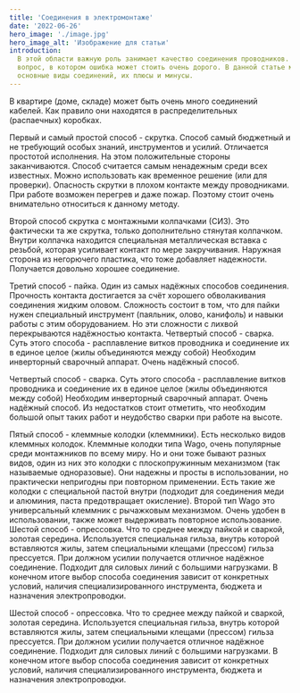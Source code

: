 ```yaml
---
title: 'Соединения в электромонтаже'
date: '2022-06-26'
hero_image: './image.jpg'
hero_image_alt: 'Изображение для статьи'
introduction:
  В этой области важную роль занимает качество соединения проводников. Это тот
  вопрос, в котором ошибка может стоить очень дорого. В данной статье мы укажем
  основные виды соединений, их плюсы и минусы.
---
```


<p class="article__content">
  В квартире (доме, складе) может быть очень много соединений кабелей. Как
  правило они находятся в распределительных (распаечных) коробках.
</p>
<p class="article__content">
  Первый и самый простой способ - скрутка. Способ самый бюджетный и не требующий
  особых знаний, инструментов и усилий. Отличается простотой исполнения. На этом
  положительные стороны заканчиваются. Способ считается самым ненадежным среди
  всех известных. Можно использовать как временное решение (или для проверки).
  Опасность скрутки в плохом контакте между проводниками. При работе возможен
  перегрев и даже пожар. Поэтому стоит очень внимательно относиться к данному
  методу.
</p>
<p class="article__content">
  Второй способ скрутка с монтажными колпачками (СИЗ). Это фактически та же
  скрутка, только дополнительно стянутая колпачком. Внутри колпачка находится
  специальная металлическая вставка с резьбой, которая усиливает контакт по мере
  закручивания. Наружная сторона из негорючего пластика, что тоже добавляет
  надежности. Получается довольно хорошее соединение.
</p>
<p class="article__content">
  Третий способ - пайка. Один из самых надёжных способов соединения. Прочность
  контакта достигается за счёт хорошего обволакивания соединения жидким оловом.
  Сложность состоит в том, что для пайки нужен специальный инструмент (паяльник,
  олово, канифоль) и навыки работы с этим оборудованием. Но эти сложности с
  лихвой перекрываются надёжностью контакта. Четвертый способ - сварка. Суть
  этого способа - расплавление витков проводника и соединение их в единое целое
  (жилы объединяются между собой) Необходим инверторный сварочный аппарат. Очень
  надёжный способ.
</p>

<p class="article__content">
  Четвертый способ - сварка. Суть этого способа - расплавление витков проводника
  и соединение их в единое целое (жилы объединяются между собой) Необходим
  инверторный сварочный аппарат. Очень надёжный способ. Из недостатков стоит
  отметить, что необходим большой опыт таких работ и неудобство сварки при
  работе на высоте.
</p>

<p class="article__content">
  Пятый способ - клеммные колодки (клеммники). Есть несколько видов клеммных
  колодок. Клеммные колодки типа Wago, очень популярные среди монтажников по
  всему миру. Но и они тоже бывают разных видов, один из них это колодки с
  плоскопружинным механизмом (так называемые одноразовые). Они надежны и просты
  в использовании, но практически непригодны при повторном применении. Есть
  такие же колодки с специальной пастой внутри (подходит для соединения меди и
  алюминия, паста предотвращает окисление). Второй тип Wago это универсальный
  клеммник с рычажковым механизмом. Очень удобен в использовании, также может
  выдерживать повторное использование. Шестой способ - опрессовка. Что то
  среднее между пайкой и сваркой, золотая середина. Используется специальная
  гильза, внутрь которой вставляются жилы, затем специальными клещами (прессом)
  гильза прессуется. При должном усилии получается отличное надёжное соединение.
  Подходит для силовых линий с большими нагрузками. В конечном итоге выбор
  способа соединения зависит от конкретных условий, наличия специализированного
  инструмента, бюджета и назначения электропроводки.
</p>

<p class="article__content">
  Шестой способ - опрессовка. Что то среднее между пайкой и сваркой, золотая
  середина. Используется специальная гильза, внутрь которой вставляются жилы,
  затем специальными клещами (прессом) гильза прессуется. При должном усилии
  получается отличное надёжное соединение. Подходит для силовых линий с большими
  нагрузками. В конечном итоге выбор способа соединения зависит от конкретных
  условий, наличия специализированного инструмента, бюджета и назначения
  электропроводки.
</p>
